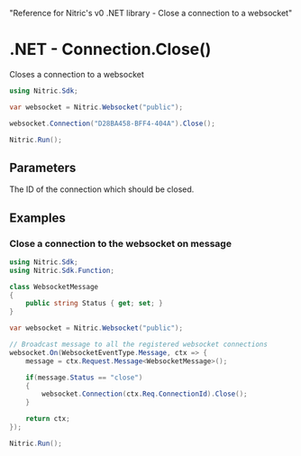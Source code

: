   "Reference for Nitric's v0 .NET library - Close a connection to a websocket"

# .NET - Connection.Close()

Closes a connection to a websocket

```csharp
using Nitric.Sdk;

var websocket = Nitric.Websocket("public");

websocket.Connection("D28BA458-BFF4-404A").Close();

Nitric.Run();
```

## Parameters

<Properties>
  <Property name="connectionId" required type="string">
    The ID of the connection which should be closed.
  </Property>
</Properties>

## Examples

### Close a connection to the websocket on message

```csharp
using Nitric.Sdk;
using Nitric.Sdk.Function;

class WebsocketMessage
{
    public string Status { get; set; }
}

var websocket = Nitric.Websocket("public");

// Broadcast message to all the registered websocket connections
websocket.On(WebsocketEventType.Message, ctx => {
    message = ctx.Request.Message<WebsocketMessage>();

    if(message.Status == "close")
    {
        websocket.Connection(ctx.Req.ConnectionId).Close();
    }

    return ctx;
});

Nitric.Run();
```
